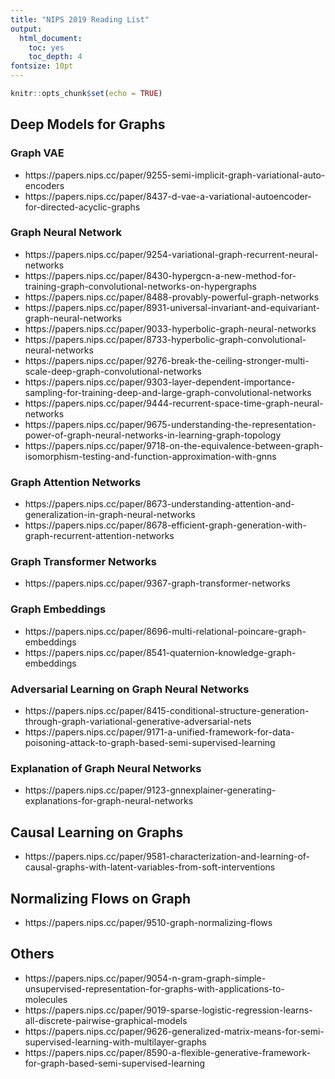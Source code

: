 ```yaml
---
title: "NIPS 2019 Reading List"
output:
  html_document:
    toc: yes
    toc_depth: 4
fontsize: 10pt
---
```


```r
knitr::opts_chunk$set(echo = TRUE)
```

## Deep Models for Graphs

### Graph VAE

* https://papers.nips.cc/paper/9255-semi-implicit-graph-variational-auto-encoders
* https://papers.nips.cc/paper/8437-d-vae-a-variational-autoencoder-for-directed-acyclic-graphs 

### Graph Neural Network

* https://papers.nips.cc/paper/9254-variational-graph-recurrent-neural-networks
* https://papers.nips.cc/paper/8430-hypergcn-a-new-method-for-training-graph-convolutional-networks-on-hypergraphs
* https://papers.nips.cc/paper/8488-provably-powerful-graph-networks
* https://papers.nips.cc/paper/8931-universal-invariant-and-equivariant-graph-neural-networks
* https://papers.nips.cc/paper/9033-hyperbolic-graph-neural-networks
* https://papers.nips.cc/paper/8733-hyperbolic-graph-convolutional-neural-networks
* https://papers.nips.cc/paper/9276-break-the-ceiling-stronger-multi-scale-deep-graph-convolutional-networks
* https://papers.nips.cc/paper/9303-layer-dependent-importance-sampling-for-training-deep-and-large-graph-convolutional-networks
* https://papers.nips.cc/paper/9444-recurrent-space-time-graph-neural-networks
* https://papers.nips.cc/paper/9675-understanding-the-representation-power-of-graph-neural-networks-in-learning-graph-topology
* https://papers.nips.cc/paper/9718-on-the-equivalence-between-graph-isomorphism-testing-and-function-approximation-with-gnns

### Graph Attention Networks 

* https://papers.nips.cc/paper/8673-understanding-attention-and-generalization-in-graph-neural-networks
* https://papers.nips.cc/paper/8678-efficient-graph-generation-with-graph-recurrent-attention-networks

### Graph Transformer Networks

* https://papers.nips.cc/paper/9367-graph-transformer-networks

### Graph Embeddings

* https://papers.nips.cc/paper/8696-multi-relational-poincare-graph-embeddings
* https://papers.nips.cc/paper/8541-quaternion-knowledge-graph-embeddings

### Adversarial Learning on Graph Neural Networks

* https://papers.nips.cc/paper/8415-conditional-structure-generation-through-graph-variational-generative-adversarial-nets
* https://papers.nips.cc/paper/9171-a-unified-framework-for-data-poisoning-attack-to-graph-based-semi-supervised-learning

### Explanation of Graph Neural Networks

* https://papers.nips.cc/paper/9123-gnnexplainer-generating-explanations-for-graph-neural-networks

## Causal Learning on Graphs

* https://papers.nips.cc/paper/9581-characterization-and-learning-of-causal-graphs-with-latent-variables-from-soft-interventions

## Normalizing Flows on Graph

* https://papers.nips.cc/paper/9510-graph-normalizing-flows

## Others

* https://papers.nips.cc/paper/9054-n-gram-graph-simple-unsupervised-representation-for-graphs-with-applications-to-molecules
* https://papers.nips.cc/paper/9019-sparse-logistic-regression-learns-all-discrete-pairwise-graphical-models
* https://papers.nips.cc/paper/9626-generalized-matrix-means-for-semi-supervised-learning-with-multilayer-graphs
* https://papers.nips.cc/paper/8590-a-flexible-generative-framework-for-graph-based-semi-supervised-learning


